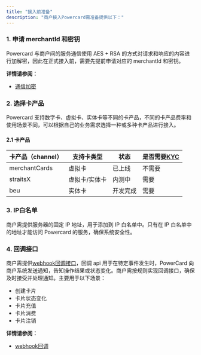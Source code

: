 ```yaml
---
title: "接入前准备"
description: "商户接入Powercard需准备提供以下："
---
```


### 1. 申请 merchantId 和密钥
Powercard 与商户间的服务通信使用 AES + RSA 的方式对请求和响应的内容进行加解密，因此在正式接入前，需要先提前申请对应的 merchantId 和密钥。

**详情请参阅：**
- [通信加密](/developmentGuide/startQuickly/encryption)



### 2. 选择卡产品
Powercard 支持数字卡、虚拟卡、实体卡等不同的卡产品，不同的卡产品费率和使用场景不同，可以根据自己的业务需求选择一种或多种卡产品进行接入。

#### 2.1 卡产品
| 卡产品（channel）  | 支持卡类型   | 状态   | 是否需要[KYC](https://sumsub.com/kyc-compliance/) |
| ------------- | ------- | ---- |-----------------------------------------------|
| merchantCards | 虚拟卡     | 已上线  | 不需要                                           |
| straitsX      | 虚拟卡/实体卡 | 内测中  | 需要                                            |
| beu           | 实体卡     | 开发完成 | 需要                                            |



### 3. IP白名单
商户需提供服务器的固定 IP 地址，用于添加到 IP 白名单中。只有在 IP 白名单中的地址才能访问 Powercard 的服务，确保系统安全性。



### 4. 回调接口
商户需提供[webhook回调接口](/developmentGuide/startQuickly/callback)，回调 api 用于在特定事件发生时，PowerCard 向商户系统发送通知，告知操作结果或状态变化。商户需按规则实现回调接口，确保及时接受并处理通知。主要用于以下场景：
- 创建卡片
- 卡片状态变化
- 卡片充值
- 卡片消费
- 卡片注销

**详情请参阅：**
- [webhook回调](/developmentGuide/startQuickly/callback)